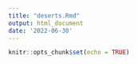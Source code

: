 ```yaml
---
title: "deserts.Rmd"
output: html_document
date: '2022-06-30'
---
```


```r
knitr::opts_chunk$set(echo = TRUE)
```
